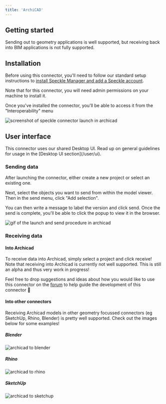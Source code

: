 ```yaml
---
title: 'ArchiCAD'
---
```



<LegacyWarning connector="ArchiCAD" />
<LegacyVersions app="ArchiCAD" versions="25, 26 & 27" />

## Getting started

Sending out to geometry applications is well supported, but receiving back into BIM applications is not fully supported.

## Installation

Before using this connector, you'll need to follow our standard setup instructions to [install Speckle Manager and add a Speckle account](/user/manager).

Note that for this connector, you will need admin permissions on your machine to install it.

Once you've installed the connector, you'll be able to access it from the "Interoperability" menu

<img
  src="/images/legacy/archicad/archicad-launch.png"
  alt="screenshot of speckle connector launch in archicad"
/>

## User interface

<Callout type="warning">
  This connector uses our shared Desktop UI. Read up on general guidelines for
  usage in the [Desktop UI section](/user/ui).
</Callout>

### Sending data

After launching the connector, either create a new project or select an existing one.

Next, select the objects you want to send from within the model viewer. Then in the send menu, click "Add selection".

You can then write a message to label the version and click send. Once the send is complete, you'll be able to click the popup to view it in the browser.

<img
  src="/images/legacy/archicad/archicad-send-process.gif"
  alt="gif of the launch and send procedure in archicad"
/>

### Receiving data

#### Into Archicad

To receive data into Archicad, simply select a project and click receive! Note that receiving into Archicad is currently not well supported. This is still an alpha and thus very work in progress!

Feel free to drop suggestions and ideas about how you would like to use this connector on the [forum](https://speckle.community/) to help guide the development of this connector 🚀

#### Into other connectors

Receiving Archicad models in other geometry focussed connectors (eg SketchUp, Rhino, Blender) is pretty well supported. Check out the images below for some examples!

##### Blender

<img
  src="/images/legacy/archicad/archicad-to-blender.png"
  alt="archicad to blender"
/>

##### Rhino

<img
  src="/images/legacy/archicad/archicad-to-rhino.png"
  alt="archicad to rhino"
/>

##### SketchUp

<img
  src="/images/legacy/archicad/archicad-to-sketchup.png"
  alt="archicad to sketchup"
/>
